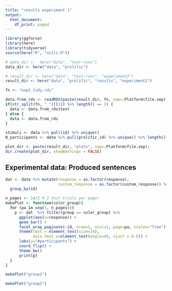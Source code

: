 ```yaml
---
title: "results experiment 1"
output:
  html_document:
    df_print: paged
---
```


```r
library(ggforce)
library(here)
library(tidyverse)
source(here("R", "utils.R"))

# data_dir <-  here("data", "test-runs")
data_dir <- here("data", "prolific")

# result_dir <- here("data", "test-runs", "experiment2")
result_dir <- here("data", "prolific", "results", "experiment2")

fn <- "exp2_tidy.rds"

data.from_rds <- readRDS(paste(result_dir, fn, sep=.Platform$file.sep))
if(str_split(fn, "_")[[1]] %>% length() == 2) {
  data <- data.from_rds$test
} else {
  data <- data.from_rds
}

stimuli <- data %>% pull(id) %>% unique()
N_participants <- data %>% pull(prolific_id) %>% unique() %>% length()

plot_dir <- paste(result_dir, "plots", sep=.Platform$file.sep);
dir.create(plot_dir, showWarnings = FALSE)
```

## Experimental data: Produced sentences

```r
dat <- data %>% mutate(response = as.factor(response),
                       custom_response = as.factor(custom_response)) %>% 
  group_by(id)

n_pages <- 14/2 # 2 test trials per page!
makePlot <- function(color_group){
  for (pa in seq(1, n_pages)){
    p <- dat  %>% filter(group == color_group) %>% 
      ggplot(aes(x=response)) +
      geom_bar() +
      facet_wrap_paginate(~id, nrow=2, ncol=1, page=pa, scales="free") + 
      theme(text = element_text(size=14),
            axis.text.x=element_text(angle=45, vjust = 0.5)) +
      labs(y="#participants") +
      coord_flip() +
      theme_bw()
      print(p)
  }
}
```

```r
makePlot("group1")
```

```r
makePlot("group2")
```

